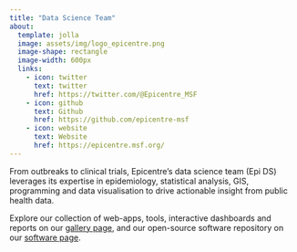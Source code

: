 ```yaml
---
title: "Data Science Team"
about:
  template: jolla
  image: assets/img/logo_epicentre.png
  image-shape: rectangle
  image-width: 600px
  links:
    - icon: twitter
      text: twitter
      href: https://twitter.com/@Epicentre_MSF
    - icon: github
      text: Github
      href: https://github.com/epicentre-msf
    - icon: website
      text: Website
      href: https://epicentre.msf.org/
---
```


From outbreaks to clinical trials, Epicentre's data science team (Epi DS) leverages its expertise in epidemiology, statistical analysis, GIS, programming and data visualisation to drive actionable insight from public health data.

Explore our collection of web-apps, tools, interactive dashboards and reports on our [gallery page](/gallery.html), and our open-source software repository on our [software page](/software.html).
